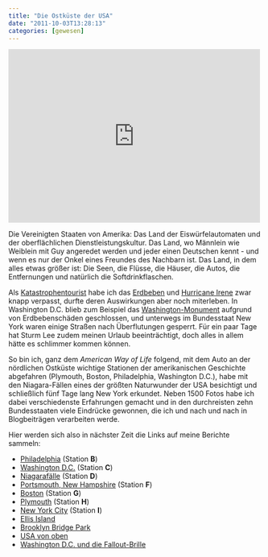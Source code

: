 ```yaml
---
title: "Die Ostküste der USA"
date: "2011-10-03T13:28:13"
categories: [gewesen]
---
```


<iframe width="500" height="345" frameborder="0" scrolling="no" marginheight="0" marginwidth="0" src="https://maps.google.de/maps?f=d&amp;source=s_d&amp;saddr=John+F.+Kennedy+International+Airport,+New+York,+USA&amp;daddr=Philadelphia,+Pennsylvania,+USA+to:Washington,+District+of+Columbia,+USA+to:Niagara+Falls,+New+York,+USA+to:Albany,+New+York,+USA+to:Portsmouth,+New+Hampshire,+USA+to:Boston,+MA,+United+States+to:Plymouth,+Massachusetts,+USA+to:764+4th+Avenue,+Brooklyn,+NY,+USA&amp;geocode=FZ0tbAIdQyua-yllI1GpVmbCiTGZe5ylI7gLqw%3BFc-fYQIdcxeF-ynrS7XU2LfGiTHBWD6M2BT1iQ%3BFQh-UQIdsoRo-ylb5PZa3sa3iTEqXYjUIkVSwg%3BFdWBkQId5D1J-ym5TYLsXkTTiTGIor1WYcXSRg%3BFaPTigIduJGa-ylL-0_MNAreiTHEKOegEmOh4Q%3BFQs5kQIdxz_I-ykppNRKdb_iiTHOTjxIabRLZQ%3BFZ9WhgIdw7bD-ykbMT0NLWXjiTGg6GIBJL98eA%3BFZALfwIdHwnK-ylxLbLh77nkiTEjLuq2ynCQ6Q%3BFVJtbAIdwd6W-yn9ENKk6VrCiTGJl9-ryoNsAQ&amp;aq=0&amp;sll=40.984538,-74.841081&amp;sspn=5.456269,12.711182&amp;vpsrc=0&amp;hl=de&amp;mra=ls&amp;ie=UTF8&amp;t=p&amp;ll=40.996484,-74.838867&amp;spn=5.720129,11.008301&amp;z=6&amp;output=embed"></iframe>

Die Vereinigten Staaten von Amerika: Das Land der Eiswürfelautomaten und der oberflächlichen Dienstleistungskultur. Das Land, wo Männlein wie Weiblein mit Guy angeredet werden und jeder einen Deutschen kennt - und wenn es nur der Onkel eines Freundes des Nachbarn ist. Das Land, in dem alles etwas größer ist: Die Seen, die Flüsse, die Häuser, die Autos, die Entfernungen und natürlich die Softdrinkflaschen.

Als [Katastrophentourist](/blog/2011/03/14/eine-schwere-entscheidung/) habe ich das [Erdbeben](http://earthquake.usgs.gov/earthquakes/dyfi/events/us/c0005ild/us/index.html) und [Hurricane Irene](http://www.boston.com/bigpicture/2011/08/hurricane_irene.html) zwar knapp verpasst, durfte deren Auswirkungen aber noch miterleben. In Washington D.C. blieb zum Beispiel das [Washington-Monument](http://spon.de/veZUG) aufgrund von Erdbebenschäden geschlossen, und unterwegs im Bundesstaat New York waren einige Straßen nach Überflutungen gesperrt. Für ein paar Tage hat Sturm Lee zudem meinen Urlaub beeinträchtigt, doch alles in allem hätte es schlimmer kommen können.

So bin ich, ganz dem *American Way of Life* folgend, mit dem Auto an der nördlichen Ostküste wichtige Stationen der amerikanischen Geschichte abgefahren (Plymouth, Boston, Philadelphia, Washington D.C.), habe mit den Niagara-Fällen eines der größten Naturwunder der USA besichtigt und schließlich fünf Tage lang New York erkundet. Neben 1500 Fotos habe ich dabei verschiedenste Erfahrungen gemacht und in den durchreisten zehn Bundesstaaten viele Eindrücke gewonnen, die ich und nach und nach in Blogbeiträgen verarbeiten werde.

Hier werden sich also in nächster Zeit die Links auf meine Berichte sammeln:

<ul>
<li>[Philadelphia](/blog/2011/10/09/philadelphia/) (Station **B**)</li>
<li>[Washington D.C.](/blog/2011/12/11/washington-d-c/) (Station **C**)</li>
<li>[Niagarafälle](/blog/2012/05/21/niagara-falls/) (Station **D**)</li>
<li>[Portsmouth, New Hampshire](/blog/2011/10/04/portsmouth-new-hampshire/) (Station **F**)</li>
<li>[Boston](/blog/2012/05/15/boston/) (Station **G**)</li>
<li>[Plymouth](/blog/2011/12/14/plymouth/) (Station **H**)</li>
<li>[New York City](/blog/2012/05/17/new-york-city/) (Station **I**)</li>
<li>[Ellis Island](/blog/2011/10/30/ellis-island/)</li>
<li>[Brooklyn Bridge Park](/blog/2011/09/16/brooklyn-bridge-park/)</li>
<li>[USA von oben](/blog/2011/09/25/usa-von-oben/)</li>
<li>[Washington D.C. und die Fallout-Brille](/blog/2011/09/06/washington-d-c-und-die-fallout-brille/)</li>
</ul>
